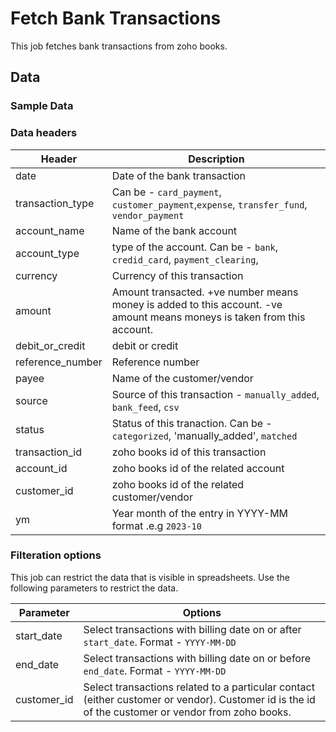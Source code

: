 # Fetch Bank Transactions

This job fetches bank transactions from zoho books. 

<AddJob
  template="gsheet_zoho_books_db_get_bank_transactions"
/>

## Data

### Sample Data

<Gsheet
  src="https://docs.google.com/spreadsheets/d/1-gX-uq5YrTW-6gQJYM-mNXitEOfJLTiQCvPtV8CR1Yc/edit#gid=1277769755"
/>


### Data headers

| Header | Description |
|----|----|
| date | Date of the bank transaction |
| transaction_type | Can be - `card_payment`, `customer_payment`,`expense`, `transfer_fund`, `vendor_payment` |
| account_name | Name of the bank account |
| account_type | type of the account. Can be - `bank`, `credid_card`, `payment_clearing`,  |
| currency | Currency of this transaction |
| amount | Amount transacted. +ve number means money is added to this account. -ve amount means moneys is taken from this account. |
| debit_or_credit | debit or credit |
| reference_number | Reference number |
| payee | Name of the customer/vendor  |
| source | Source of this transaction - `manually_added`, `bank_feed`, `csv` |
| status | Status of this tranaction. Can be - `categorized`, 'manually_added', `matched` |
| transaction_id | zoho books id of this transaction |
| account_id | zoho books id of the related account |
| customer_id | zoho books id of the related customer/vendor |
| ym | Year month of the entry in YYYY-MM format .e.g `2023-10` |


### Filteration options

This job can restrict the data that is visible in spreadsheets. Use the following parameters to restrict the data.

| Parameter | Options |
|----|----|
| start_date | Select transactions with billing date on or after `start_date`. Format - `YYYY-MM-DD` |
| end_date | Select transactions with billing date on or before `end_date`. Format - `YYYY-MM-DD` |
| customer_id | Select transactions related to a particular contact (either customer or vendor). Customer id is the id of the customer or vendor from zoho books.  |

<!---
## Others

### Similar jobs

Similar sort of data can be achieved by using get accounting transaction job and filtering it by invoice type. 

### Reports that use this job

Here are some of the report templates that use this job: 
-->